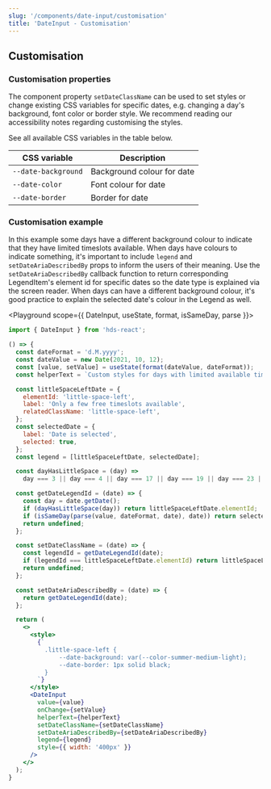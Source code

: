```yaml
---
slug: '/components/date-input/customisation'
title: 'DateInput - Customisation'
---
```




## Customisation

### Customisation properties

The component property `setDateClassName` can be used to set styles or change existing CSS variables for specific dates, e.g. changing a day's background, font color or border style. We recommend reading our <InternalLink href="/components/date-input/accessibility">accessibility notes</InternalLink> regarding customising the styles.

See all available CSS variables in the table below.

| CSS variable               | Description                         |
| ---------------------------- | ----------------------------------- |
| `--date-background`          | Background colour for date          |
| `--date-color`               | Font colour for date                |
| `--date-border`              | Border for date                     |

### Customisation example

In this example some days have a different background colour to indicate that they have limited timeslots available. When days have colours to indicate something, it's important to include `legend` and `setDateAriaDescribedBy` props to inform the users of their meaning. Use the `setDateAriaDescribedBy` callback function to return corresponding LegendItem's element id for specific dates so the date type is explained via the screen reader. When days can have a different background colour, it's good practice to explain the selected date's colour in the Legend as well.

<Playground scope={{ DateInput, useState, format, isSameDay, parse }}>

```jsx
import { DateInput } from 'hds-react';

() => {
  const dateFormat = 'd.M.yyyy';
  const dateValue = new Date(2021, 10, 12);
  const [value, setValue] = useState(format(dateValue, dateFormat));
  const helperText = `Custom styles for days with limited available timeslots in the date picker calendar. Use format D.M.YYYY.`;

  const littleSpaceLeftDate = {
    elementId: 'little-space-left',
    label: 'Only a few free timeslots available',
    relatedClassName: 'little-space-left',
  };
  const selectedDate = {
    label: 'Date is selected',
    selected: true,
  };
  const legend = [littleSpaceLeftDate, selectedDate];

  const dayHasLittleSpace = (day) =>
    day === 3 || day === 4 || day === 17 || day === 19 || day === 23 || day === 24;

  const getDateLegendId = (date) => {
    const day = date.getDate();
    if (dayHasLittleSpace(day)) return littleSpaceLeftDate.elementId;
    if (isSameDay(parse(value, dateFormat, date), date)) return selectedDate.elementId;
    return undefined;
  };

  const setDateClassName = (date) => {
    const legendId = getDateLegendId(date);
    if (legendId === littleSpaceLeftDate.elementId) return littleSpaceLeftDate.relatedClassName;
    return undefined;
  };

  const setDateAriaDescribedBy = (date) => {
    return getDateLegendId(date);
  };

  return (
    <>
      <style>
        {`
          .little-space-left {
              --date-background: var(--color-summer-medium-light);
              --date-border: 1px solid black;
          }
        `}
      </style>
      <DateInput
        value={value}
        onChange={setValue}
        helperText={helperText}
        setDateClassName={setDateClassName}
        setDateAriaDescribedBy={setDateAriaDescribedBy}
        legend={legend}
        style={{ width: '400px' }}
      />
    </>
  );
}
```

</Playground>
